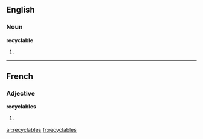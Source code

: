 ==English==

===Noun===
'''recyclable'''

# {{plural of|recyclable}}

----

==French==

===Adjective===
'''recyclables''' {{m|f|p}}

# {{plural of|recyclable|nocat=1|lang=fr}}

[[ar:recyclables]]
[[fr:recyclables]]
